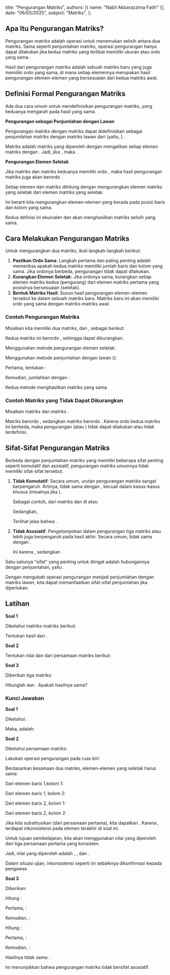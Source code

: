   title: "Pengurangan Matriks",
  authors: [{ name: "Nabil Akbarazzima Fatih" }],
  date: "06/05/2025",
  subject: "Matriks",
};

## Apa Itu Pengurangan Matriks?

Pengurangan matriks adalah operasi untuk menemukan selisih antara dua matriks. Sama seperti penjumlahan matriks, operasi pengurangan hanya dapat dilakukan jika kedua matriks yang terlibat memiliki ukuran atau ordo yang sama.

Hasil dari pengurangan matriks adalah sebuah matriks baru yang juga memiliki ordo yang sama, di mana setiap elemennya merupakan hasil pengurangan elemen-elemen yang bersesuaian dari kedua matriks awal.

## Definisi Formal Pengurangan Matriks

Ada dua cara umum untuk mendefinisikan pengurangan matriks, yang keduanya mengarah pada hasil yang sama.

**Pengurangan sebagai Penjumlahan dengan Lawan**

Pengurangan matriks <InlineMath math="A" /> dengan matriks <InlineMath math="B" /> dapat didefinisikan sebagai penjumlahan matriks <InlineMath math="A" /> dengan matriks lawan dari <InlineMath math="B" /> (yaitu, <InlineMath math="-B" />).

<BlockMath math="A - B = A + (-B)" />

Matriks <InlineMath math="-B" /> adalah matriks yang diperoleh dengan mengalikan setiap elemen matriks <InlineMath math="B" /> dengan <InlineMath math="-1" />. Jadi, jika <InlineMath math="B = [b_{ij}]" />, maka <InlineMath math="-B = [-b_{ij}]" />.

**Pengurangan Elemen Seletak**

Jika matriks <InlineMath math="A = [a_{ij}]" /> dan matriks <InlineMath math="B = [b_{ij}]" /> keduanya memiliki ordo <InlineMath math="m \times n" />, maka hasil pengurangan matriks <InlineMath math="C = A - B" /> juga akan berordo <InlineMath math="m \times n" />.

Setiap elemen <InlineMath math="c_{ij}" /> dari matriks <InlineMath math="C" /> dihitung dengan mengurangkan elemen matriks <InlineMath math="B" /> yang seletak dari elemen matriks <InlineMath math="A" /> yang seletak:

<BlockMath math="c_{ij} = a_{ij} - b_{ij}" />

Ini berarti kita mengurangkan elemen-elemen yang berada pada posisi baris dan kolom yang sama.

Kedua definisi ini ekuivalen dan akan menghasilkan matriks selisih yang sama.

## Cara Melakukan Pengurangan Matriks

Untuk mengurangkan dua matriks, ikuti langkah-langkah berikut:

1.  **Pastikan Ordo Sama**: Langkah pertama dan paling penting adalah memeriksa apakah kedua matriks memiliki jumlah baris dan kolom yang sama. Jika ordonya berbeda, pengurangan tidak dapat dilakukan.
2.  **Kurangkan Elemen Seletak**: Jika ordonya sama, kurangkan setiap elemen matriks kedua (pengurang) dari elemen matriks pertama yang posisinya bersesuaian (seletak).
3.  **Bentuk Matriks Hasil**: Susun hasil pengurangan elemen-elemen tersebut ke dalam sebuah matriks baru. Matriks baru ini akan memiliki ordo yang sama dengan matriks-matriks awal.

### Contoh Pengurangan Matriks

Misalkan kita memiliki dua matriks, <InlineMath math="P" /> dan <InlineMath math="Q" />, sebagai berikut:

<div className="flex flex-col gap-4">
  <BlockMath math="P = \begin{bmatrix} 8 & 5 \\ 3 & 7 \end{bmatrix}" />
  <BlockMath math="Q = \begin{bmatrix} 2 & 1 \\ -1 & 4 \end{bmatrix}" />
</div>

Kedua matriks ini berordo <InlineMath math="2 \times 2" />, sehingga dapat dikurangkan.

Menggunakan metode pengurangan elemen seletak:

<div className="flex flex-col gap-4">
  <BlockMath math="P - Q = \begin{bmatrix} 8 & 5 \\ 3 & 7 \end{bmatrix} - \begin{bmatrix} 2 & 1 \\ -1 & 4 \end{bmatrix}" />
  <BlockMath math="= \begin{bmatrix} 8-2 & 5-1 \\ 3-(-1) & 7-4 \end{bmatrix}" />
  <BlockMath math="= \begin{bmatrix} 6 & 4 \\ 3+1 & 3 \end{bmatrix}" />
  <BlockMath math="= \begin{bmatrix} 6 & 4 \\ 4 & 3 \end{bmatrix}" />
</div>

Menggunakan metode penjumlahan dengan lawan (<InlineMath math="P + (-Q)" />):

Pertama, tentukan <InlineMath math="-Q" />:

<BlockMath math="-Q = \begin{bmatrix} -2 & -1 \\ -(-1) & -4 \end{bmatrix} = \begin{bmatrix} -2 & -1 \\ 1 & -4 \end{bmatrix}" />

Kemudian, jumlahkan <InlineMath math="P" /> dengan <InlineMath math="-Q" />:

<div className="flex flex-col gap-4">
  <BlockMath math="P + (-Q) = \begin{bmatrix} 8 & 5 \\ 3 & 7 \end{bmatrix} + \begin{bmatrix} -2 & -1 \\ 1 & -4 \end{bmatrix}" />
  <BlockMath math="= \begin{bmatrix} 8+(-2) & 5+(-1) \\ 3+1 & 7+(-4) \end{bmatrix}" />
  <BlockMath math="= \begin{bmatrix} 6 & 4 \\ 4 & 3 \end{bmatrix}" />
</div>

Kedua metode menghasilkan matriks yang sama.

### Contoh Matriks yang Tidak Dapat Dikurangkan

Misalkan matriks <InlineMath math="K = \begin{bmatrix} 1 & 0 \\ -2 & 5 \\ 3 & 1 \end{bmatrix}" /> dan matriks <InlineMath math="L = \begin{bmatrix} 4 & 2 \\ 0 & 7 \end{bmatrix}" />.

Matriks <InlineMath math="K" /> berordo <InlineMath math="3 \times 2" />, sedangkan matriks <InlineMath math="L" /> berordo <InlineMath math="2 \times 2" />. Karena ordo kedua matriks ini berbeda, maka pengurangan <InlineMath math="K-L" /> (atau <InlineMath math="L-K" />) tidak dapat dilakukan atau tidak terdefinisi.

## Sifat-Sifat Pengurangan Matriks

Berbeda dengan penjumlahan matriks yang memiliki beberapa sifat penting seperti komutatif dan asosiatif, pengurangan matriks umumnya tidak memiliki sifat-sifat tersebut.

1.  **Tidak Komutatif**: Secara umum, urutan pengurangan matriks sangat berpengaruh. Artinya, <InlineMath math="A - B" /> tidak sama dengan <InlineMath math="B - A" />, kecuali dalam kasus-kasus khusus (misalnya jika <InlineMath math="A=B" />).

    <BlockMath math="A - B \neq B - A \quad (\text{secara umum})" />

    Sebagai contoh, dari matriks <InlineMath math="P" /> dan <InlineMath math="Q" /> di atas:

    <InlineMath math="P-Q = \begin{bmatrix} 6 & 4 \\ 4 & 3 \end{bmatrix}" />

    Sedangkan,

    <div className="flex flex-col gap-4">
      <BlockMath math="Q-P = \begin{bmatrix} 2 & 1 \\ -1 & 4 \end{bmatrix} - \begin{bmatrix} 8 & 5 \\ 3 & 7 \end{bmatrix}" />
      <BlockMath math="= \begin{bmatrix} 2-8 & 1-5 \\ -1-3 & 4-7 \end{bmatrix}" />
      <BlockMath math="= \begin{bmatrix} -6 & -4 \\ -4 & -3 \end{bmatrix}" />
    </div>

    Terlihat jelas bahwa <InlineMath math="P-Q \neq Q-P" />.

2.  **Tidak Asosiatif**: Pengelompokan dalam pengurangan tiga matriks atau lebih juga berpengaruh pada hasil akhir. Secara umum, <InlineMath math="(A - B) - C" /> tidak sama dengan <InlineMath math="A - (B - C)" />.

    <BlockMath math="(A - B) - C \neq A - (B - C) \quad (\text{secara umum})" />

    Ini karena <InlineMath math="(A - B) - C = A - B - C" />, sedangkan <InlineMath math="A - (B - C) = A - B + C" />.

Satu-satunya "sifat" yang penting untuk diingat adalah hubungannya dengan penjumlahan, yaitu <InlineMath math="A - B = A + (-B)" />.

Dengan mengubah operasi pengurangan menjadi penjumlahan dengan matriks lawan, kita dapat memanfaatkan sifat-sifat penjumlahan jika diperlukan.

## Latihan

**Soal 1**

Diketahui matriks-matriks berikut:

<div className="flex flex-col gap-4">
  <BlockMath math="M = \begin{bmatrix} 4 & -2 & 0 \\ 1 & 5 & 3 \end{bmatrix}" />
  <BlockMath math="N = \begin{bmatrix} -1 & 1 & -2 \\ 6 & 0 & 7 \end{bmatrix}" />
</div>

Tentukan hasil dari <InlineMath math="M-N" />.

**Soal 2**

Tentukan nilai <InlineMath math="x, y," /> dan <InlineMath math="z" /> dari persamaan matriks berikut:

<BlockMath math="\begin{bmatrix} 2x & 7 \\ y-1 & 5 \end{bmatrix} - \begin{bmatrix} 3 & z \\ 4 & -2x \end{bmatrix} = \begin{bmatrix} 5 & 10 \\ -3 & 1 \end{bmatrix}" />

**Soal 3**

Diberikan tiga matriks:

<div className="flex flex-col gap-4">
  <BlockMath math="A = \begin{bmatrix} 1 & 0 \\ 0 & 1 \end{bmatrix}" />
  <BlockMath math="B = \begin{bmatrix} 3 & -2 \\ 5 & 1 \end{bmatrix}" />
  <BlockMath math="C = \begin{bmatrix} -4 & 0 \\ 2 & -3 \end{bmatrix}" />
</div>

Hitunglah <InlineMath math="(A-B)-C" /> dan <InlineMath math="A-(B-C)" />. Apakah hasilnya sama?

### Kunci Jawaban

**Soal 1**

Diketahui:

<div className="flex flex-col gap-4">
  <BlockMath math="M = \begin{bmatrix} 4 & -2 & 0 \\ 1 & 5 & 3 \end{bmatrix}" />
  <BlockMath math="N = \begin{bmatrix} -1 & 1 & -2 \\ 6 & 0 & 7 \end{bmatrix}" />
</div>

Maka, <InlineMath math="M-N" /> adalah:

<div className="flex flex-col gap-4">
  <BlockMath math="M-N = \begin{bmatrix} 4 & -2 & 0 \\ 1 & 5 & 3 \end{bmatrix} - \begin{bmatrix} -1 & 1 & -2 \\ 6 & 0 & 7 \end{bmatrix}" />
  <BlockMath math="= \begin{bmatrix} 4-(-1) & -2-1 & 0-(-2) \\ 1-6 & 5-0 & 3-7 \end{bmatrix}" />
  <BlockMath math="= \begin{bmatrix} 4+1 & -3 & 0+2 \\ -5 & 5 & -4 \end{bmatrix}" />
  <BlockMath math="= \begin{bmatrix} 5 & -3 & 2 \\ -5 & 5 & -4 \end{bmatrix}" />
</div>

**Soal 2**

Diketahui persamaan matriks:

<BlockMath math="\begin{bmatrix} 2x & 7 \\ y-1 & 5 \end{bmatrix} - \begin{bmatrix} 3 & z \\ 4 & -2x \end{bmatrix} = \begin{bmatrix} 5 & 10 \\ -3 & 1 \end{bmatrix}" />

Lakukan operasi pengurangan pada ruas kiri:

<div className="flex flex-col gap-4">
  <BlockMath math="\begin{bmatrix} 2x-3 & 7-z \\ (y-1)-4 & 5-(-2x) \end{bmatrix} = \begin{bmatrix} 5 & 10 \\ -3 & 1 \end{bmatrix}" />
  <BlockMath math="\begin{bmatrix} 2x-3 & 7-z \\ y-5 & 5+2x \end{bmatrix} = \begin{bmatrix} 5 & 10 \\ -3 & 1 \end{bmatrix}" />
</div>

Berdasarkan kesamaan dua matriks, elemen-elemen yang seletak harus sama:

Dari elemen baris 1,kolom 1: <InlineMath math="2x-3 = 5" />

<div className="flex flex-col gap-4 mt-2">
  <BlockMath math="2x = 5+3" />
  <BlockMath math="2x = 8" />
  <BlockMath math="x = 4" />
</div>

Dari elemen baris 1, kolom 2: <InlineMath math="7-z = 10" />

<div className="flex flex-col gap-4 mt-2">
  <BlockMath math="-z = 10-7" />
  <BlockMath math="-z = 3" />
  <BlockMath math="z = -3" />
</div>

Dari elemen baris 2, kolom 1: <InlineMath math="y-5 = -3" />

<div className="flex flex-col gap-4 mt-2">
  <BlockMath math="y = -3+5" />
  <BlockMath math="y = 2" />
</div>

Dari elemen baris 2, kolom 2: <InlineMath math="5+2x = 1" />.

Jika kita substitusikan <InlineMath math="x=4" /> (dari persamaan pertama), kita dapatkan <InlineMath math="5+2(4) = 13" />. Karena <InlineMath math="13 \neq 1" />, terdapat inkonsistensi pada elemen terakhir di soal ini.

Untuk tujuan pembelajaran, kita akan menggunakan nilai <InlineMath math="x, y, z" /> yang diperoleh dari tiga persamaan pertama yang konsisten.

Jadi, nilai yang diperoleh adalah <InlineMath math="x=4" />, <InlineMath math="y=2" />, dan <InlineMath math="z=-3" />.

Dalam situasi ujian, inkonsistensi seperti ini sebaiknya dikonfirmasi kepada pengawas.

**Soal 3**

Diberikan:

<div className="flex flex-col gap-4">
  <BlockMath math="A = \begin{bmatrix} 1 & 0 \\ 0 & 1 \end{bmatrix}" />
  <BlockMath math="B = \begin{bmatrix} 3 & -2 \\ 5 & 1 \end{bmatrix}" />
  <BlockMath math="C = \begin{bmatrix} -4 & 0 \\ 2 & -3 \end{bmatrix}" />
</div>

Hitung <InlineMath math="(A-B)-C" />:

Pertama, <InlineMath math="A-B" />:

<div className="flex flex-col gap-4">
  <BlockMath math="A-B = \begin{bmatrix} 1 & 0 \\ 0 & 1 \end{bmatrix} - \begin{bmatrix} 3 & -2 \\ 5 & 1 \end{bmatrix}" />
  <BlockMath math="= \begin{bmatrix} 1-3 & 0-(-2) \\ 0-5 & 1-1 \end{bmatrix} = \begin{bmatrix} -2 & 2 \\ -5 & 0 \end{bmatrix}" />
</div>

Kemudian, <InlineMath math="(A-B)-C" />:

<div className="flex flex-col gap-4">
  <BlockMath math="(A-B)-C = \begin{bmatrix} -2 & 2 \\ -5 & 0 \end{bmatrix} - \begin{bmatrix} -4 & 0 \\ 2 & -3 \end{bmatrix}" />
  <BlockMath math="= \begin{bmatrix} -2-(-4) & 2-0 \\ -5-2 & 0-(-3) \end{bmatrix} = \begin{bmatrix} -2+4 & 2 \\ -7 & 0+3 \end{bmatrix} = \begin{bmatrix} 2 & 2 \\ -7 & 3 \end{bmatrix}" />
</div>

Hitung <InlineMath math="A-(B-C)" />:

Pertama, <InlineMath math="B-C" />:

<div className="flex flex-col gap-4">
  <BlockMath math="B-C = \begin{bmatrix} 3 & -2 \\ 5 & 1 \end{bmatrix} - \begin{bmatrix} -4 & 0 \\ 2 & -3 \end{bmatrix}" />
  <BlockMath math="= \begin{bmatrix} 3-(-4) & -2-0 \\ 5-2 & 1-(-3) \end{bmatrix} = \begin{bmatrix} 3+4 & -2 \\ 3 & 1+3 \end{bmatrix} = \begin{bmatrix} 7 & -2 \\ 3 & 4 \end{bmatrix}" />
</div>

Kemudian, <InlineMath math="A-(B-C)" />:

<div className="flex flex-col gap-4">
  <BlockMath math="A-(B-C) = \begin{bmatrix} 1 & 0 \\ 0 & 1 \end{bmatrix} - \begin{bmatrix} 7 & -2 \\ 3 & 4 \end{bmatrix}" />
  <BlockMath math="= \begin{bmatrix} 1-7 & 0-(-2) \\ 0-3 & 1-4 \end{bmatrix} = \begin{bmatrix} -6 & 2 \\ -3 & -3 \end{bmatrix}" />
</div>

Hasilnya tidak sama: <InlineMath math="\begin{bmatrix} 2 & 2 \\ -7 & 3 \end{bmatrix} \neq \begin{bmatrix} -6 & 2 \\ -3 & -3 \end{bmatrix}" />.

Ini menunjukkan bahwa pengurangan matriks tidak bersifat asosiatif.
